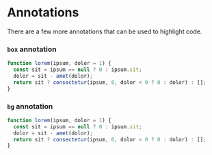 # Annotations

There are a few more annotations that can be used to highlight code.

### `box` annotation

```js box=2[15:43]
function lorem(ipsum, dolor = 1) {
  const sit = ipsum == null ? 0 : ipsum.sit;
  dolor = sit - amet(dolor);
  return sit ? consectetur(ipsum, 0, dolor < 0 ? 0 : dolor) : [];
}
```

### `bg` annotation

```js bg=2:4
function lorem(ipsum, dolor = 1) {
  const sit = ipsum == null ? 0 : ipsum.sit;
  dolor = sit - amet(dolor);
  return sit ? consectetur(ipsum, 0, dolor < 0 ? 0 : dolor) : [];
}
```
